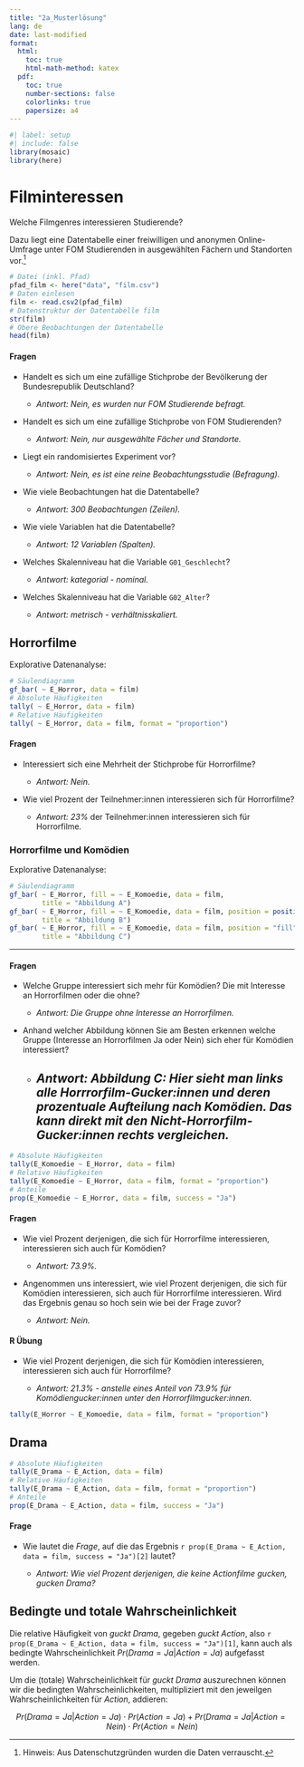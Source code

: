 ```yaml
---
title: "2a_Musterlösung"
lang: de
date: last-modified
format: 
  html:
    toc: true
    html-math-method: katex
  pdf:
    toc: true
    number-sections: false
    colorlinks: true 
    papersize: a4
---
```


```r
#| label: setup
#| include: false
library(mosaic)
library(here)
```

# Filminteressen

Welche Filmgenres interessieren Studierende?

Dazu liegt eine Datentabelle einer freiwilligen und anonymen Online-Umfrage unter FOM Studierenden in ausgewählten Fächern und Standorten vor.[^1]

[^1]: Hinweis: Aus Datenschutzgründen wurden die Daten verrauscht.

<!-- Technischer Hinweis: das Paket here (https://here.r-lib.org/) ermöglicht einen einfacheren Umgang mit Datei(pfaden) innerhalb von RStudio Projekten. Die csv Datei "film.csv" befindet sich im Projektordner "data". -->

```r
# Datei (inkl. Pfad)
pfad_film <- here("data", "film.csv")
# Daten einlesen
film <- read.csv2(pfad_film)
# Datenstruktur der Datentabelle film
str(film)
# Obere Beobachtungen der Datentabelle
head(film)
```

#### Fragen

-   Handelt es sich um eine zufällige Stichprobe der Bevölkerung der Bundesrepublik Deutschland?

    -   *Antwort: Nein, es wurden nur FOM Studierende befragt.*

-   Handelt es sich um eine zufällige Stichprobe von FOM Studierenden?

    -   *Antwort: Nein, nur ausgewählte Fächer und Standorte.*

-   Liegt ein randomisiertes Experiment vor?

    -   *Antwort: Nein, es ist eine reine Beobachtungsstudie (Befragung).*

-   Wie viele Beobachtungen hat die Datentabelle?

    -   *Antwort: 300 Beobachtungen (Zeilen).*

-   Wie viele Variablen hat die Datentabelle?

    -   *Antwort: 12 Variablen (Spalten).*

-   Welches Skalenniveau hat die Variable `G01_Geschlecht`?

    -   *Antwort: kategorial - nominal.*

-   Welches Skalenniveau hat die Variable `G02_Alter`?

    -   *Antwort: metrisch - verhältnisskaliert.*

## Horrorfilme

Explorative Datenanalyse:

```r
# Säulendiagramm
gf_bar( ~ E_Horror, data = film)
# Absolute Häufigkeiten
tally( ~ E_Horror, data = film)
# Relative Häufigkeiten
tally( ~ E_Horror, data = film, format = "proportion")
```

#### Fragen

-   Interessiert sich eine Mehrheit der Stichprobe für Horrorfilme?

    -   *Antwort: Nein.*

-   Wie viel Prozent der Teilnehmer:innen interessieren sich für Horrorfilme?

    -   *Antwort: 23%* der Teilnehmer:innen interessieren sich für Horrorfilme*.*

### Horrorfilme und Komödien

Explorative Datenanalyse:

```r
# Säulendiagramm
gf_bar( ~ E_Horror, fill = ~ E_Komoedie, data = film, 
        title = "Abbildung A")
gf_bar( ~ E_Horror, fill = ~ E_Komoedie, data = film, position = position_dodge(),
        title = "Abbildung B")
gf_bar( ~ E_Horror, fill = ~ E_Komoedie, data = film, position = "fill",
        title = "Abbildung C")
```

------------------------------------------------------------------------

#### Fragen

-   Welche Gruppe interessiert sich mehr für Komödien? Die mit Interesse an Horrorfilmen oder die ohne?

    -   *Antwort: Die Gruppe ohne Interesse an Horrorfilmen.*

-   Anhand welcher Abbildung können Sie am Besten erkennen welche Gruppe (Interesse an Horrorfilmen Ja oder Nein) sich eher für Komödien interessiert?

    -   *Antwort: Abbildung C: Hier sieht man links alle Horrrorfilm-Gucker:innen und deren prozentuale Aufteilung nach Komödien. Das kann direkt mit den Nicht-Horrorfilm-Gucker:innen rechts vergleichen.*
------------------------------------------------------------------------

```r
# Absolute Häufigkeiten
tally(E_Komoedie ~ E_Horror, data = film)
# Relative Häufigkeiten
tally(E_Komoedie ~ E_Horror, data = film, format = "proportion")
# Anteile
prop(E_Komoedie ~ E_Horror, data = film, success = "Ja")
```

#### Fragen

-   Wie viel Prozent derjenigen, die sich für Horrorfilme interessieren, interessieren sich auch für Komödien?

    -   *Antwort: 73.9%.*

-   Angenommen uns interessiert, wie viel Prozent derjenigen, die sich für Komödien interessieren, sich auch für Horrorfilme interessieren. Wird das Ergebnis genau so hoch sein wie bei der Frage zuvor?

    -   *Antwort: Nein.*

#### R Übung

-   Wie viel Prozent derjenigen, die sich für Komödien interessieren, interessieren sich auch für Horrorfilme?

    -   *Antwort: 21.3% - anstelle eines Anteil von 73.9% für Komödiengucker:innen unter den Horrorfilmgucker:innen.*

```r
tally(E_Horror ~ E_Komoedie, data = film, format = "proportion")
```

## Drama

```r
# Absolute Häufigkeiten
tally(E_Drama ~ E_Action, data = film)
# Relative Häufigkeiten
tally(E_Drama ~ E_Action, data = film, format = "proportion")
# Anteile
prop(E_Drama ~ E_Action, data = film, success = "Ja")
```

#### Frage

-   Wie lautet die *Frage*, auf die das Ergebnis `r prop(E_Drama ~ E_Action, data = film, success = "Ja")[2]` lautet?

    -   *Antwort: Wie viel Prozent derjenigen, die keine Actionfilme gucken, gucken Drama?*

## Bedingte und totale Wahrscheinlichkeit

Die relative Häufigkeit von *guckt Drama*, gegeben *guckt Action*, also `r prop(E_Drama ~ E_Action, data = film, success = "Ja")[1]`, kann auch als bedingte Wahrscheinlichkeit $Pr(Drama = Ja | Action = Ja)$ aufgefasst werden.

Um die (totale) Wahrscheinlichkeit für *guckt Drama* auszurechnen können wir die bedingten Wahrscheinlichkeiten, multipliziert mit den jeweilgen Wahrscheinlichkeiten für *Action*, addieren:

$$
Pr(Drama = Ja | Action = Ja) \cdot Pr(Action = Ja) + Pr(Drama = Ja | Action = Nein) \cdot Pr(Action = Nein)
$$
